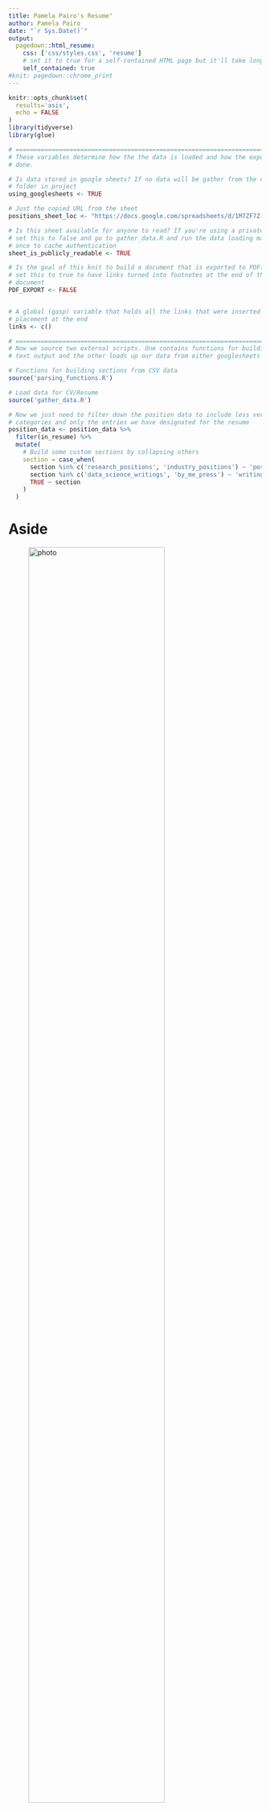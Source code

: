 ```yaml
---
title: Pamela Pairo's Resume"
author: Pamela Pairo
date: "`r Sys.Date()`"
output:
  pagedown::html_resume:
    css: ['css/styles.css', 'resume']
    # set it to true for a self-contained HTML page but it'll take longer to render
    self_contained: true
#knit: pagedown::chrome_print 
---
```



```r
knitr::opts_chunk$set(
  results='asis', 
  echo = FALSE
)
library(tidyverse)
library(glue)

# ======================================================================
# These variables determine how the the data is loaded and how the exports are
# done.

# Is data stored in google sheets? If no data will be gather from the csvs/
# folder in project
using_googlesheets <- TRUE

# Just the copied URL from the sheet
positions_sheet_loc <- "https://docs.google.com/spreadsheets/d/1M7ZF7Z-ARmk3-nPJTOPuGpIB-Mm_ZS__E6PlMWADlJA/edit#gid=1406459246"

# Is this sheet available for anyone to read? If you're using a private sheet
# set this to false and go to gather_data.R and run the data loading manually
# once to cache authentication
sheet_is_publicly_readable <- TRUE

# Is the goal of this knit to build a document that is exported to PDF? If so
# set this to true to have links turned into footnotes at the end of the
# document
PDF_EXPORT <- FALSE


# A global (gasp) variable that holds all the links that were inserted for
# placement at the end
links <- c()

# ======================================================================
# Now we source two external scripts. One contains functions for building the
# text output and the other loads up our data from either googlesheets or csvs

# Functions for building sections from CSV data
source('parsing_functions.R') 

# Load data for CV/Resume
source('gather_data.R')

# Now we just need to filter down the position data to include less verbose
# categories and only the entries we have designated for the resume
position_data <- position_data %>% 
  filter(in_resume) %>% 
  mutate(
    # Build some custom sections by collapsing others
    section = case_when(
      section %in% c('research_positions', 'industry_positions') ~ 'positions', 
      section %in% c('data_science_writings', 'by_me_press') ~ 'writings',
      TRUE ~ section
    )
  ) 
```



Aside
================================================================================


![photo](pairo.png){width=80%}

Contact {#contact}
--------------------------------------------------------------------------------

```r
contact_info %>% 
  glue_data("- <i class='fa fa-{icon}'></i> {contact}")
```



Programming Skills {#programming}
--------------------------------------------------------------------------------

<i class="fab fa-python"></i> `Python`

<i class="fab fa-r-project"></i> `R`

<i class="fa fa-google-plus" aria-hidden="true"></i>
 `Google Earth Engine`
 
<i class="fas fa-globe"></i> `QGis`

<i class="fas fa-code-branch"></i> `Git`

<i class="fab fa-github"></i> `GitHub`

<i class="fab fa-markdown"></i> `Markdown`



Disclaimer {#disclaimer}
--------------------------------------------------------------------------------

Made w/ [**pagedown**](https://github.com/rstudio/pagedown). 

Source code: [github.com/PamelaPairo/cv](https://github.com/PamelaPairo/CV).

Last updated on `r Sys.Date()`.


Main
================================================================================

Pamela E. Pairo {#title}
--------------------------------------------------------------------------------

I am motivated data scientist from Argentina with strong background in statistics. 

Professional Experience {data-icon=user-alt data-concise=true}
--------------------------------------------------------------------------------

```r
position_data %>% print_section('profesional')
```



Education {data-icon=graduation-cap data-concise=true}
--------------------------------------------------------------------------------

```r
position_data %>% print_section('education')
```

Teaching Experience {data-icon=chalkboard-teacher data-concise=true}
--------------------------------------------------------------------------------

```r
position_data %>% print_section('teaching')
```


Grants and Fellowships {data-icon=trophy}
--------------------------------------------------------------------------------


```r
print_section(position_data, 'grants')
```

::: aside

**General Skills**

- Data Curation and Visualization

- Statistical Analysis

- Machine Learning

**Languages** 

- **Spanish:** Native 

- **English:** Upper Intermediate

- **Portuguese:**  Upper Intermediate

:::

